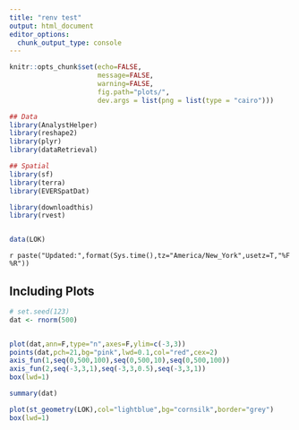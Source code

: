 ```yaml
---
title: "renv test"
output: html_document
editor_options: 
  chunk_output_type: console
---
```


```r
knitr::opts_chunk$set(echo=FALSE,
                      message=FALSE,
                      warning=FALSE,
                      fig.path="plots/",
                      dev.args = list(png = list(type = "cairo")))
```

```r
## Data 
library(AnalystHelper)
library(reshape2)
library(plyr)
library(dataRetrieval)

## Spatial
library(sf)
library(terra)
library(EVERSpatDat)

library(downloadthis)
library(rvest)


data(LOK)
```

`r paste("Updated:",format(Sys.time(),tz="America/New_York",usetz=T,"%F %R"))`

## Including Plots

```r
# set.seed(123)
dat <- rnorm(500)


plot(dat,ann=F,type="n",axes=F,ylim=c(-3,3))
points(dat,pch=21,bg="pink",lwd=0.1,col="red",cex=2)
axis_fun(1,seq(0,500,100),seq(0,500,10),seq(0,500,100))
axis_fun(2,seq(-3,3,1),seq(-3,3,0.5),seq(-3,3,1))
box(lwd=1)

summary(dat)
```


```r
plot(st_geometry(LOK),col="lightblue",bg="cornsilk",border="grey")
box(lwd=1)
```